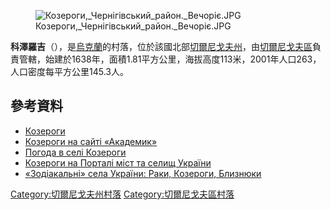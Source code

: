[[Image:Козероги,_Чернігівський_район._Вечоріє.JPG|right]]

{{coord|51|18|29|N|31|2|20|E|scale:100000|display=title}}

'''科澤羅吉'''（{{lang-uk|Козероги}}），是[[烏克蘭|烏克蘭]]的村落，位於該國北部[[切爾尼戈夫州|切爾尼戈夫州]]，由[[切爾尼戈夫區|切爾尼戈夫區]]負責管轄，始建於1638年，面積1.81平方公里，海拔高度113米，2001年人口263，人口密度每平方公里145.3人。

==參考資料==
*[http://w1.c1.rada.gov.ua/pls/z7502/A005?rdat1=10.03.2014&rf7571=41392 Козероги]
* [http://dic.academic.ru/dic.nsf/bse/96597/Козероги Козероги на сайті «Академик»] {{Wayback|url=http://dic.academic.ru/dic.nsf/bse/96597/%D0%9A%D0%BE%D0%B7%D0%B5%D1%80%D0%BE%D0%B3%D0%B8 |date=20190922235706 }}
* [http://weather.in.ua/ua/chernigovskaja/10986 Погода в селі Козероги] {{Wayback|url=http://weather.in.ua/ua/chernigovskaja/10986 |date=20160305082329 }}
* [http://gorodovik.com/towns/info/Kozerogi/28001 Козероги на Порталі міст та селищ України] {{Wayback|url=http://gorodovik.com/towns/info/Kozerogi/28001 |date=20140111023830 }}
* [http://www.delfi.ua/news/daily/society/zodiakalnye-sela-ukrainy-raki-kozerogi-bliznyuki.d?id=1829879 «Зодіакальні» села України: Раки, Козероги, Близнюки] {{Wayback|url=http://www.delfi.ua/news/daily/society/zodiakalnye-sela-ukrainy-raki-kozerogi-bliznyuki.d?id=1829879 |date=20150923213456 }}

[[Category:切爾尼戈夫州村落|Category:切爾尼戈夫州村落]]
[[Category:切爾尼戈夫區村落|Category:切爾尼戈夫區村落]]


{{Chernihiv-geo-stub}}
